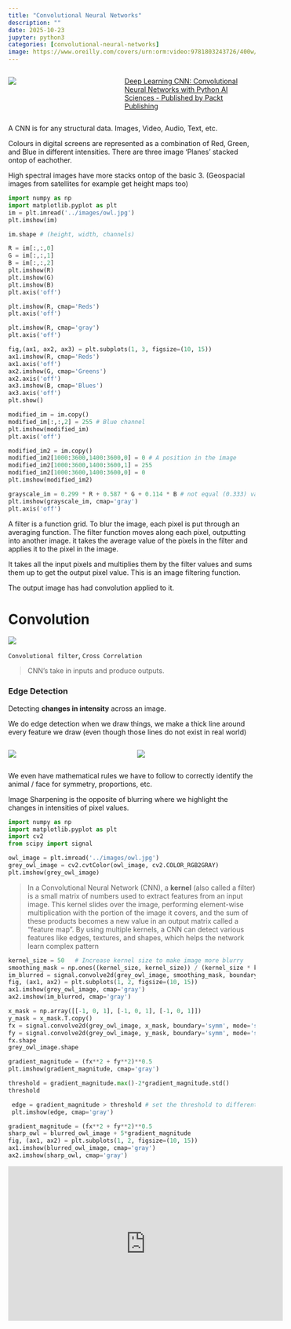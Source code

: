 ```yaml
---
title: "Convolutional Neural Networks"
description: ""
date: 2025-10-23
jupyter: python3
categories: [convolutional-neural-networks]
image: https://www.oreilly.com/covers/urn:orm:video:9781803243726/400w/
---
```


::::: columns
::: {.column width="35%"}
![](https://encrypted-tbn0.gstatic.com/images?q=tbn:ANd9GcSXmfK3K7hDUDEbs1P0c6esinTf0rKrF5rjmw&s)
:::

::: {.column width="45%"}
[Deep Learning CNN: Convolutional Neural Networks with Python AI Sciences - Published by Packt Publishing](https://learning.oreilly.com/course/deep-learning-cnn/9781803243726/)
:::
:::::

A CNN is for any structural data. Images, Video, Audio, Text, etc.

Colours in digital screens are represented as a combination of Red, Green, and Blue in different intensities. There are three image 'Planes' stacked ontop of eachother.

High spectral images have more stacks ontop of the basic 3. (Geospacial images from satellites for example get height maps too)



```python
import numpy as np
import matplotlib.pyplot as plt
im = plt.imread('../images/owl.jpg')
plt.imshow(im)
```

```python
im.shape # (height, width, channels)
```

```python
R = im[:,:,0]
G = im[:,:,1]
B = im[:,:,2]
plt.imshow(R)
plt.imshow(G)
plt.imshow(B)
plt.axis('off')
```

```python
plt.imshow(R, cmap='Reds')
plt.axis('off')
```

```python
plt.imshow(R, cmap='gray')
plt.axis('off')
```

```python
fig,(ax1, ax2, ax3) = plt.subplots(1, 3, figsize=(10, 15))
ax1.imshow(R, cmap='Reds')
ax1.axis('off')
ax2.imshow(G, cmap='Greens')
ax2.axis('off')
ax3.imshow(B, cmap='Blues')
ax3.axis('off')
plt.show()
```


```python
modified_im = im.copy()
modified_im[:,:,2] = 255 # Blue channel
plt.imshow(modified_im)
plt.axis('off')
```



```python
modified_im2 = im.copy()
modified_im2[1000:3600,1400:3600,0] = 0 # A position in the image
modified_im2[1000:3600,1400:3600,1] = 255
modified_im2[1000:3600,1400:3600,0] = 0
plt.imshow(modified_im2)    
```


```python
grayscale_im = 0.299 * R + 0.587 * G + 0.114 * B # not equal (0.333) values because a more realistic grayscale image would have these values
plt.imshow(grayscale_im, cmap='gray')
plt.axis('off')
```

A filter is a function grid. To blur the image, each pixel is put through an averaging function.
The filter function moves along each pixel, outputting into another image. it takes the average value of the pixels in the filter and applies it to the pixel in the image. 

It takes all the input pixels and multiplies them by the filter values and sums them up to get the output pixel value. This is an image filtering function.

The output image has had convolution applied to it.

# Convolution

![](https://poloclub.github.io/cnn-explainer/assets/figures/convlayer_detailedview_demo.gif)

`Convolutional filter`, `Cross Correlation`

> CNN's take in inputs and produce outputs.

### Edge Detection

Detecting **changes in intensity** across an image. 

We do edge detection when we draw things, we make a thick line around every feature we draw (even though those lines do not exist in real world)


::::: columns
::: {.column width="50%"}
![](https://yolandiehorak.com/wp-content/uploads/2022/07/81b80-img_20180627_163402-11.jpg?w=1000&h=1000)
:::

::: {.column width="50%"}
![](https://i.pinimg.com/736x/fa/5a/1d/fa5a1d989d373689467bdaa4cd387f8e.jpg)
:::
:::::


We even have mathematical rules we have to follow to correctly identify the animal / face for symmetry, proportions, etc.

Image Sharpening is the opposite of blurring where we highlight the changes in intensities of pixel values.

```python
import numpy as np
import matplotlib.pyplot as plt
import cv2
from scipy import signal

owl_image = plt.imread('../images/owl.jpg')
grey_owl_image = cv2.cvtColor(owl_image, cv2.COLOR_RGB2GRAY)
plt.imshow(grey_owl_image)
```

> In a Convolutional Neural Network (CNN), a **kernel** (also called a filter) is a small matrix of numbers used to extract features from an input image. This kernel slides over the image, performing element-wise multiplication with the portion of the image it covers, and the sum of these products becomes a new value in an output matrix called a "feature map". By using multiple kernels, a CNN can detect various features like edges, textures, and shapes, which helps the network learn complex pattern

```python
kernel_size = 50   # Increase kernel size to make image more blurry
smoothing_mask = np.ones((kernel_size, kernel_size)) / (kernel_size * kernel_size)
im_blurred = signal.convolve2d(grey_owl_image, smoothing_mask, boundary='symm', mode='same') # convolution operation
fig, (ax1, ax2) = plt.subplots(1, 2, figsize=(10, 15))
ax1.imshow(grey_owl_image, cmap='gray')
ax2.imshow(im_blurred, cmap='gray')
```


```python
x_mask = np.array([[-1, 0, 1], [-1, 0, 1], [-1, 0, 1]])
y_mask = x_mask.T.copy()
fx = signal.convolve2d(grey_owl_image, x_mask, boundary='symm', mode='same')
fy = signal.convolve2d(grey_owl_image, y_mask, boundary='symm', mode='same')
fx.shape
grey_owl_image.shape
```

```python
gradient_magnitude = (fx**2 + fy**2)**0.5
plt.imshow(gradient_magnitude, cmap='gray')
```


```python
threshold = gradient_magnitude.max()-2*gradient_magnitude.std()
threshold
```

```python
 edge = gradient_magnitude > threshold # set the threshold to different numbers like 0.1, 0.5...
 plt.imshow(edge, cmap='gray')
```

```python
gradient_magnitude = (fx**2 + fy**2)**0.5
sharp_owl = blurred_owl_image + 5*gradient_magnitude
fig, (ax1, ax2) = plt.subplots(1, 2, figsize=(10, 15))
ax1.imshow(blurred_owl_image, cmap='gray')
ax2.imshow(sharp_owl, cmap='gray')
```

<iframe width="560" height="315" src="https://www.youtube.com/embed/FwFduRA_L6Q?si=8ieLHvWo7Q1cgRpR" title="YouTube video player" frameborder="0" allow="accelerometer; autoplay; clipboard-write; encrypted-media; gyroscope; picture-in-picture; web-share" referrerpolicy="strict-origin-when-cross-origin" allowfullscreen>
</iframe>